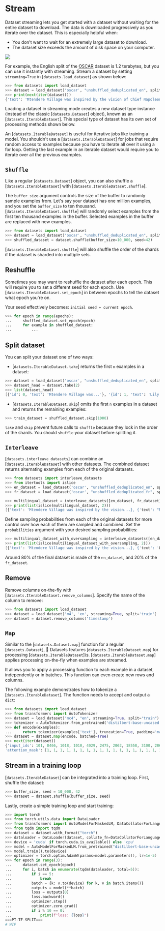 # Stream

Dataset streaming lets you get started with a dataset without waiting for the entire dataset to download. The data is downloaded progressively as you iterate over the dataset. This is especially helpful when:

- You don't want to wait for an extremely large dataset to download.
- The dataset size exceeds the amount of disk space on your computer.

<img align="center" src="https://huggingface.co/datasets/huggingface/documentation-images/resolve/main/datasets/stream.gif"/>

For example, the English split of the [OSCAR](https://huggingface.co/datasets/oscar) dataset is 1.2 terabytes, but you can use it instantly with streaming. Stream a dataset by setting `streaming=True` in [`datasets.load_dataset`] as shown below:

```py
>>> from datasets import load_dataset
>>> dataset = load_dataset('oscar', "unshuffled_deduplicated_en", split='train', streaming=True)
>>> print(next(iter(dataset)))
{'text': 'Mtendere Village was inspired by the vision of Chief Napoleon Dzombe, which he shared with John Blanchard during his first visit to Malawi. Chief Napoleon conveyed the desperate need for a program to intervene and care for the orphans and vulnerable children (OVC) in Malawi, and John committed to help...
```

Loading a dataset in streaming mode creates a new dataset type instance (instead of the classic [`datasets.Dataset`] object), known as an [`datasets.IterableDataset`]. This special type of dataset has its own set of processing methods shown below.

<Tip>

An [`datasets.IterableDataset`] is useful for iterative jobs like training a model. You shouldn't use a [`datasets.IterableDataset`] for jobs that require random access to examples because you have to iterate all over it using a for loop. Getting the last example in an iterable dataset would require you to iterate over all the previous examples.

</Tip>

## `Shuffle`

Like a regular [`datasets.Dataset`] object, you can also shuffle a [`datasets.IterableDataset`] with [`datasets.IterableDataset.shuffle`]. 

The `buffer_size` argument controls the size of the buffer to randomly sample examples from. Let's say your dataset has one million examples, and you set the `buffer_size` to ten thousand. [`datasets.IterableDataset.shuffle`] will randomly select examples from the first ten thousand examples in the buffer. Selected examples in the buffer are replaced with new examples.

```py
>>> from datasets import load_dataset
>>> dataset = load_dataset('oscar', "unshuffled_deduplicated_en", split='train', streaming=True)
>>> shuffled_dataset = dataset.shuffle(buffer_size=10_000, seed=42)
```

<Tip>

[`datasets.IterableDataset.shuffle`] will also shuffle the order of the shards if the dataset is sharded into multiple sets.

</Tip>

## Reshuffle

Sometimes you may want to reshuffle the dataset after each epoch. This will require you to set a different seed for each epoch. Use [`datasets.IterableDataset.set_epoch`] in between epochs to tell the dataset what epoch you're on. 

Your seed effectively becomes: `initial seed + current epoch`.

```py
>>> for epoch in range(epochs):
...     shuffled_dataset.set_epoch(epoch)
...     for example in shuffled_dataset:
...         ...
```

## Split dataset

You can split your dataset one of two ways:

- [`datasets.IterableDataset.take`] returns the first `n` examples in a dataset:

```py
>>> dataset = load_dataset('oscar', "unshuffled_deduplicated_en", split='train', streaming=True)
>>> dataset_head = dataset.take(2)
>>> list(dataset_head)
[{'id': 0, 'text': 'Mtendere Village was...'}, '{id': 1, 'text': 'Lily James cannot fight the music...'}]
```

- [`datasets.IterableDataset.skip`] omits the first `n` examples in a dataset and returns the remaining examples:

```py
>>> train_dataset = shuffled_dataset.skip(1000)
```

<Tip warning={true}>

`take` and `skip` prevent future calls to `shuffle` because they lock in the order of the shards. You should `shuffle` your dataset before splitting it.

</Tip>

<a id='interleave_datasets'></a>

## `Interleave`

[`datasets.interleave_datasets`] can combine an [`datasets.IterableDataset`] with other datasets. The combined dataset returns alternating examples from each of the original datasets. 

```py
>>> from datasets import interleave_datasets
>>> from itertools import islice
>>> en_dataset = load_dataset('oscar', "unshuffled_deduplicated_en", split='train', streaming=True)
>>> fr_dataset = load_dataset('oscar', "unshuffled_deduplicated_fr", split='train', streaming=True)

>>> multilingual_dataset = interleave_datasets([en_dataset, fr_dataset])
>>> print(list(islice(multilingual_dataset, 2)))
[{'text': 'Mtendere Village was inspired by the vision...}, {'text': "Média de débat d'idées, de culture et de littérature....}]
```

Define sampling probabilities from each of the original datasets for more control over how each of them are sampled and combined. Set the `probabilities` argument with your desired sampling probabilities:

```py
>>> multilingual_dataset_with_oversampling = interleave_datasets([en_dataset, fr_dataset], probabilities=[0.8, 0.2], seed=42)
>>> print(list(islice(multilingual_dataset_with_oversampling, 2)))
[{'text': 'Mtendere Village was inspired by the vision...}, {'text': 'Lily James cannot fight the music...}]
```

Around 80% of the final dataset is made of the `en_dataset`, and 20% of the `fr_dataset`.

## Remove

Remove columns on-the-fly with [`datasets.IterableDataset.remove_columns`]. Specify the name of the column to remove:

```py
>>> from datasets import load_dataset
>>> dataset = load_dataset('m4', 'en', streaming=True, split='train')
>>> dataset = dataset.remove_columns('timestamp')
```

## `Map`

Similar to the [`datasets.Dataset.map`] function for a regular [`datasets.Dataset`], 🤗  Datasets features [`datasets.IterableDataset.map`] for processing [`datasets.IterableDataset`]\s.
[`datasets.IterableDataset.map`] applies processing on-the-fly when examples are streamed.

It allows you to apply a processing function to each example in a dataset, independently or in batches. This function can even create new rows and columns.

The following example demonstrates how to tokenize a [`datasets.IterableDataset`]. The function needs to accept and output a `dict`:


```py
>>> from datasets import load_dataset
>>> from transformers import AutoTokenizer
>>> dataset = load_dataset("mc4", "en", streaming=True, split="train")
>>> tokenizer = AutoTokenizer.from_pretrained('distilbert-base-uncased')
>>> def encode(examples):
...     return tokenizer(examples['text'], truncation=True, padding='max_length')
>>> dataset = dataset.map(encode, batched=True)
>>> next(iter(dataset))
{'input_ids': 101, 8466, 1018, 1010, 4029, 2475, 2062, 18558, 3100, 2061, ...,1106, 3739, 102],
'attention_mask': [1, 1, 1, 1, 1, 1, 1, 1, 1, 1, 1, 1, 1, 1, 1, 1, 1, 1, ..., 1, 1]}
```

## Stream in a training loop

[`datasets.IterableDataset`] can be integrated into a training loop. First, shuffle the dataset:

```py
>>> buffer_size, seed = 10_000, 42
>>> dataset = dataset.shuffle(buffer_size, seed)
```

Lastly, create a simple training loop and start training:

```py
>>> import torch
>>> from torch.utils.data import DataLoader
>>> from transformers import AutoModelForMaskedLM, DataCollatorForLanguageModeling
>>> from tqdm import tqdm
>>> dataset = dataset.with_format("torch")
>>> dataloader = DataLoader(dataset, collate_fn=DataCollatorForLanguageModeling(tokenizer))
>>> device = 'cuda' if torch.cuda.is_available() else 'cpu' 
>>> model = AutoModelForMaskedLM.from_pretrained("distilbert-base-uncased")
>>> model.train().to(device)
>>> optimizer = torch.optim.AdamW(params=model.parameters(), lr=1e-5)
>>> for epoch in range(3):
...     dataset.set_epoch(epoch)
...     for i, batch in enumerate(tqdm(dataloader, total=5)):
...         if i == 5:
...             break
...         batch = {k: v.to(device) for k, v in batch.items()}
...         outputs = model(**batch)
...         loss = outputs[0]
...         loss.backward()
...         optimizer.step()
...         optimizer.zero_grad()
...         if i % 10 == 0:
...             print(f"loss: {loss}")
===PT-TF-SPLIT===
# WIP
```
